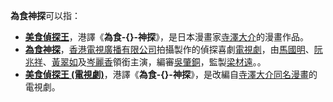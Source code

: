 '''為食神探'''可以指：
*'''[[美食偵探王|美食偵探王]]'''，港譯《'''為食-{}-神探'''》，是日本漫畫家[[寺澤大介|寺澤大介]]的漫畫作品。
*'''[[為食神探|為食神探]]'''，[[香港|香港]][[電視廣播有限公司|電視廣播有限公司]]拍攝製作的偵探喜劇[[電視劇|電視劇]]，由[[馬國明|馬國明]]、[[阮兆祥|阮兆祥]]、[[黃翠如|黃翠如]]及[[岑麗香|岑麗香]]領銜主演，編審[[吳肇銅|吳肇銅]]，監製[[梁材遠|梁材遠]]。。 
*'''[[美食偵探王_(電視劇)|美食偵探王 (電視劇)]]'''，港譯《'''為食-{}-神探'''》，是改編自[[寺澤大介|寺澤大介]][[美食偵探王|同名漫畫]]的電視劇。 

{{disambig|Cat=四字作品消歧義}}